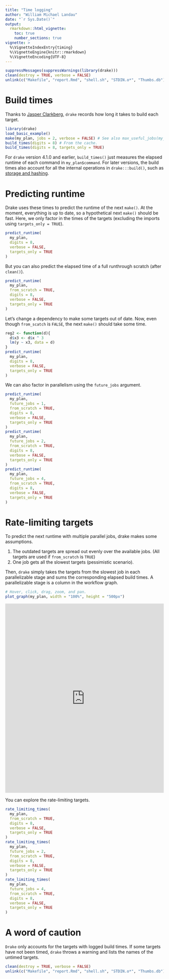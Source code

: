 ```yaml
---
title: "Time logging"
author: "William Michael Landau"
date: "`r Sys.Date()`"
output:
  rmarkdown::html_vignette:
    toc: true
    number_sections: true
vignette: >
  %\VignetteIndexEntry{timing}
  %\VignetteEngine{knitr::rmarkdown}
  %\VignetteEncoding{UTF-8}
---
```


```r
suppressMessages(suppressWarnings(library(drake)))
clean(destroy = TRUE, verbose = FALSE)
unlink(c("Makefile", "report.Rmd", "shell.sh", "STDIN.o*", "Thumbs.db"))
```

# Build times

Thanks to [Jasper Clarkberg](https://github.com/dapperjapper), `drake` records how long it takes to build each target.

```r
library(drake)
load_basic_example()
make(my_plan, jobs = 2, verbose = FALSE) # See also max_useful_jobs(my_plan).
build_times(digits = 8) # From the cache.
build_times(digits = 8, targets_only = TRUE)
```

For `drake` version 4.1.0 and earlier, `build_times()` just measures the elapsed runtime of each command in `my_plan$command`. For later versions, the build times also account for all the internal operations in `drake:::build()`, such as [storage and hashing](https://github.com/wlandau-lilly/drake/blob/master/vignettes/storage.Rmd).

# Predicting runtime

Drake uses these times to predict the runtime of the next `make()`. At the moment, everything is up to date, so a hypothetical next `make()` should be fast. Here, we only factor in the times of the targets (excluding the imports using `targets_only = TRUE`).

```r
predict_runtime(
  my_plan,
  digits = 8,
  verbose = FALSE,
  targets_only = TRUE
)
```

But you can also predict the elapsed time of a full runthrough scratch (after `clean()`).

```r
predict_runtime(
  my_plan,
  from_scratch = TRUE,
  digits = 8,
  verbose = FALSE,
  targets_only = TRUE
)
```

Let's change a dependency to make some targets out of date. Now, even though `from_scatch` is `FALSE`, the next `make()` should take some time.

```r
reg2 <- function(d){
  d$x3 <- d$x ^ 3
  lm(y ~ x3, data = d)
}
predict_runtime(
  my_plan,
  digits = 8,
  verbose = FALSE,
  targets_only = TRUE
)
```

We can also factor in parallelism using the `future_jobs` argument.

```r
predict_runtime(
  my_plan,
  future_jobs = 1,
  from_scratch = TRUE,
  digits = 8,
  verbose = FALSE,
  targets_only = TRUE
)
predict_runtime(
  my_plan,
  future_jobs = 2,
  from_scratch = TRUE,
  digits = 8,
  verbose = FALSE,
  targets_only = TRUE
)
predict_runtime(
  my_plan,
  future_jobs = 4,
  from_scratch = TRUE,
  digits = 8,
  verbose = FALSE,
  targets_only = TRUE
)
```

# Rate-limiting targets

To predict the next runtime with multiple parallel jobs, drake makes some assumptions.

1. The outdated targets are spread out evenly over the available jobs. (All targets are used if `from_scratch` is `TRUE`)
1. One job gets all the slowest targets (pessimistic scenario).

Then, `drake` simply takes the targets from the slowest job in each parallelizable stage and sums the corresponding elapsed build times. A parallelizable stage is a column in the workflow graph.

```r
# Hover, click, drag, zoom, and pan.
plot_graph(my_plan, width = "100%", height = "500px")
```

<iframe
src = "https://cdn.rawgit.com/wlandau-lilly/drake/2211b300/images/reg2.html"
width = "100%" height = "600px" allowtransparency="true" 
style="border: none; box-shadow: none">
</iframe>

You can explore the rate-limiting targets.

```r
rate_limiting_times(
  my_plan,
  from_scratch = TRUE,
  digits = 8,
  verbose = FALSE,
  targets_only = TRUE
)
rate_limiting_times(
  my_plan,
  future_jobs = 2,
  from_scratch = TRUE,
  digits = 8,
  verbose = FALSE,
  targets_only = TRUE
)
rate_limiting_times(
  my_plan,
  future_jobs = 4,
  from_scratch = TRUE,
  digits = 8,
  verbose = FALSE,
  targets_only = TRUE
)
```

# A word of caution

`Drake` only accounts for the targets with logged build times. If some targets have not been timed, `drake` throws a warning and lists the names of the untimed targets.

```r
clean(destroy = TRUE, verbose = FALSE)
unlink(c("Makefile", "report.Rmd", "shell.sh", "STDIN.o*", "Thumbs.db"))
```
